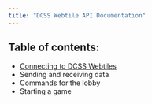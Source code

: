 ```yaml
---
title: "DCSS Webtile API Documentation"
---
```


## Table of contents:

* [Connecting to DCSS Webtiles](connection.qmd)
* Sending and receiving data
* Commands for the lobby
* Starting a game
